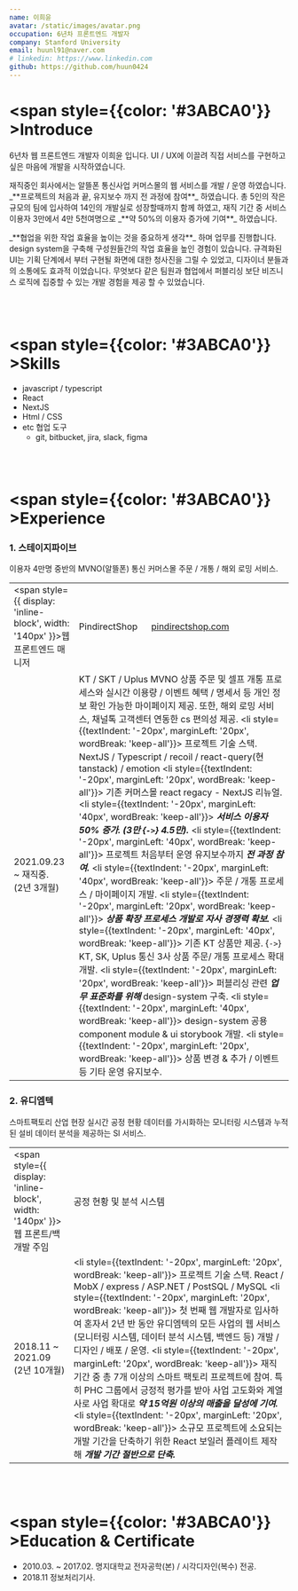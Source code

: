 ```yaml
---
name: 이희윤
avatar: /static/images/avatar.png
occupation: 6년차 프론트엔드 개발자
company: Stanford University
email: huunl91@naver.com
# linkedin: https://www.linkedin.com
github: https://github.com/huun0424
---
```


# <span style={{color: '#3ABCA0'}} >Introduce</span>

<p style={{ wordBreak: 'keep-all' }}>
  6년차 웹 프론트엔드 개발자 이희윤 입니다. UI / UX에 이끌려 직접 서비스를 구현하고 싶은 마음에
  개발을 시작하였습니다.
</p>

<p style={{ wordBreak: 'keep-all' }}>
  재직중인 회사에서는 알뜰폰 통신사업 커머스몰의 웹 서비스를 개발 / 운영 하였습니다. _**프로젝트의
  처음과 끝, 유지보수 까지 전 과정에 참여**_ 하였습니다. 총 5인의 작은 규모의 팀에 입사하여 14인의
  개발실로 성장할때까지 함께 하였고, 재직 기간 중 서비스 이용자 3만에서 4만 5천여명으로 _**약 50%의
  이용자 증가에 기여**_ 하였습니다.
</p>

<p style={{ wordBreak: 'keep-all' }}>
  _**협업을 위한 작업 효율을 높이는 것을 중요하게 생각**_ 하며 업무를 진행합니다. design system을
  구축해 구성원들간의 작업 효율을 높인 경험이 있습니다. 규격화된 UI는 기획 단계에서 부터 구현될
  화면에 대한 청사진을 그릴 수 있었고, 디자이너 분들과의 소통에도 효과적 이었습니다. 무엇보다 같은
  팀원과 협업에서 퍼블리싱 보단 비즈니스 로직에 집중할 수 있는 개발 경험을 제공 할 수 있었습니다.
</p>

<br />
<br />

# <span style={{color: '#3ABCA0'}} >Skills</span>

- javascript / typescript
- React
- NextJS
- Html / CSS
- etc 협업 도구
  - git, bitbucket, jira, slack, figma

<br />
<br />

# <span style={{color: '#3ABCA0'}} >Experience</span>

### 1. 스테이지파이브

이용자 4만명 중반의 MVNO(알뜰폰) 통신 커머스몰 주문 / 개통 / 해외 로밍 서비스.

|                                                                                       |                                                                                                                                                                                                                                                                                                                                                                                                                                                                                                                                                                                                                                                                                                                                                                                                                                                                                                                                                                                                                                                                                                                                                                                                                                                                                                                                                                                                                                                                                                                                                                                                                                                                                 |
| ------------------------------------------------------------------------------------- | ------------------------------------------------------------------------------------------------------------------------------------------------------------------------------------------------------------------------------------------------------------------------------------------------------------------------------------------------------------------------------------------------------------------------------------------------------------------------------------------------------------------------------------------------------------------------------------------------------------------------------------------------------------------------------------------------------------------------------------------------------------------------------------------------------------------------------------------------------------------------------------------------------------------------------------------------------------------------------------------------------------------------------------------------------------------------------------------------------------------------------------------------------------------------------------------------------------------------------------------------------------------------------------------------------------------------------------------------------------------------------------------------------------------------------------------------------------------------------------------------------------------------------------------------------------------------------------------------------------------------------------------------------------------------------- |
| <span style={{ display: 'inline-block', width: '140px' }}>웹 프론트엔드 매니저</span> | PindirectShop &emsp; <a href="https://pindirectshop.com" target="_blank"> pindirectshop.com </a>                                                                                                                                                                                                                                                                                                                                                                                                                                                                                                                                                                                                                                                                                                                                                                                                                                                                                                                                                                                                                                                                                                                                                                                                                                                                                                                                                                                                                                                                                                                                                                                |
| 2021.09.23 ~ 재직중.<br />(2년 3개월)                                                 | KT / SKT / Uplus MVNO 상품 주문 및 셀프 개통 프로세스와 실시간 이용량 / 이벤트 혜택 / 명세서 등 개인 정보 확인 가능한 마이페이지 제공. 또한, 해외 로밍 서비스, 채널톡 고객센터 연동한 cs 편의성 제공. <li style={{textIndent: '-20px', marginLeft: '20px', wordBreak: 'keep-all'}}> 프로젝트 기술 스택. NextJS / Typescript / recoil / react-query(현 tanstack) / emotion </li> <li style={{textIndent: '-20px', marginLeft: '20px', wordBreak: 'keep-all'}}> 기존 커머스몰 react regacy - NextJS 리뉴얼. </li> <li style={{textIndent: '-20px', marginLeft: '40px', wordBreak: 'keep-all'}}> _**서비스 이용자 50% 증가. (3만 {`->`} 4.5만).**_ </li> <li style={{textIndent: '-20px', marginLeft: '40px', wordBreak: 'keep-all'}}> 프로젝트 처음부터 운영 유지보수까지 _**전 과정 참여.**_ </li> <li style={{textIndent: '-20px', marginLeft: '40px', wordBreak: 'keep-all'}}> 주문 / 개통 프로세스 / 마이페이지 개발. </li> <li style={{textIndent: '-20px', marginLeft: '20px', wordBreak: 'keep-all'}}> _**상품 확장 프로세스 개발로 자사 경쟁력 확보.**_ </li> <li style={{textIndent: '-20px', marginLeft: '40px', wordBreak: 'keep-all'}}> 기존 KT 상품만 제공. {`->`} KT, SK, Uplus 통신 3사 상품 주문/ 개통 프로세스 확대 개발. </li> <li style={{textIndent: '-20px', marginLeft: '20px', wordBreak: 'keep-all'}}> 퍼블리싱 관련 _**업무 표준화를 위해**_ design-system 구축. </li> <li style={{textIndent: '-20px', marginLeft: '40px', wordBreak: 'keep-all'}}> design-system 공용 component module & ui storybook 개발. </li> <li style={{textIndent: '-20px', marginLeft: '20px', wordBreak: 'keep-all'}}> 상품 변경 & 추가 / 이벤트 등 기타 운영 유지보수. </li> |

### 2. 유디엠텍

스마트팩토리 산업 현장 실시간 공정 현황 데이터를 가시화하는 모니터링 시스템과 누적된 설비 데이터 분석을 제공하는 SI 서비스.

|                                                                                         |                                                                                                                                                                                                                                                                                                                                                                                                                                                                                                                                                                                                                                                                                                                                                                                                                                                                                    |
| --------------------------------------------------------------------------------------- | ---------------------------------------------------------------------------------------------------------------------------------------------------------------------------------------------------------------------------------------------------------------------------------------------------------------------------------------------------------------------------------------------------------------------------------------------------------------------------------------------------------------------------------------------------------------------------------------------------------------------------------------------------------------------------------------------------------------------------------------------------------------------------------------------------------------------------------------------------------------------------------- |
| <span style={{ display: 'inline-block', width: '140px' }}>웹 프론트/백 개발 주임</span> | 공정 현황 및 분석 시스템                                                                                                                                                                                                                                                                                                                                                                                                                                                                                                                                                                                                                                                                                                                                                                                                                                                           |
| 2018.11 ~ 2021.09 <br /> (2년 10개월)                                                   | <li style={{textIndent: '-20px', marginLeft: '20px', wordBreak: 'keep-all'}}> 프로젝트 기술 스택. React / MobX / express / ASP.NET / PostSQL / MySQL </li> <li style={{textIndent: '-20px', marginLeft: '20px', wordBreak: 'keep-all'}}> 첫 번째 웹 개발자로 입사하여 혼자서 2년 반 동안 유디엠텍의 모든 사업의 웹 서비스(모니터링 시스템, 데이터 분석 시스템, 백엔드 등) 개발 / 디자인 / 배포 / 운영. </li> <li style={{textIndent: '-20px', marginLeft: '20px', wordBreak: 'keep-all'}}> 재직 기간 중 총 7개 이상의 스마트 팩토리 프로젝트에 참여. 특히 PHC 그룹에서 긍정적 평가를 받아 사업 고도화와 계열사로 사업 확대로 _**약 15억원 이상의 매출을 달성에 기여.**_ </li> <li style={{textIndent: '-20px', marginLeft: '20px', wordBreak: 'keep-all'}}> 소규모 프로젝트에 소요되는 개발 기간을 단축하기 위한 React 보일러 플레이트 제작해 _**개발 기간 절반으로 단축.**_ </li> |

<br />
<br />

# <span style={{color: '#3ABCA0'}} >Education & Certificate</span>

- 2010.03. ~ 2017.02. 명지대학교 전자공학(본) / 시각디자인(복수) 전공.
- 2018.11 정보처리기사.
